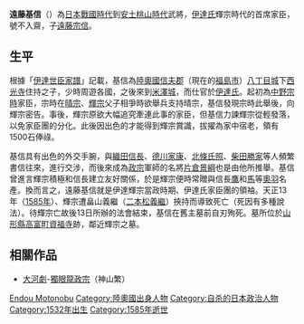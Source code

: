 {{unreferenced|time=2018-10-26T14:30:07+00:00}}
{{日本武士
|名稱= 遠藤基信 
|時代= [[戰國時代|戰國時代]]到[[安土桃山時代|安土桃山時代]]
|出生日期= [[天文_(后奈良天皇)|天文]]元年（[[1532年|1532年]]）
|逝世日期= [[天正_(日本)|天正]]13年（[[1585年|1585年]]）
|逝世地點= [[伊達輝宗|伊達輝宗]]墓旁
|假名= えんどう もとのぶ
|羅馬字= Endō Motonobu
|主君= [[中野宗時|中野宗時]]→[[伊達輝宗|伊達輝宗]]
|氏族= [[遠藤氏|遠藤氏]]
|嗣子= [[遠藤宗信|宗信]]
}}

{{japanese|japanese=遠藤基信|kana=えんどう もとのぶ|romaji=Endō Motonobu}}

'''遠藤基信'''（{{bd|1532年||1585年||catIdx=Endou Motonobu}}）為[[日本戰國時代|日本戰國時代]]到[[安土桃山時代|安土桃山時代]]武將，[[伊達氏|伊達氏]]輝宗時代的首席家臣，號不入齋，子[[遠藤宗信|遠藤宗信]]。

==生平==

根據「[[伊達世臣家譜|伊達世臣家譜]]」記載，基信為[[陸奧國|陸奧國]][[信夫郡|信夫郡]]（現在的[[福島市|福島市]]）[[八丁目城|八丁目城]]下[[西光寺|西光寺]]住持之子，少時周遊各國，之後來到[[米澤城|米澤城]]，而仕官於[[伊達氏|伊達氏]]。起初為[[中野宗時|中野宗時]]家臣，宗時在[[伊達晴宗|晴宗]]、[[伊達輝宗|輝宗]]父子相爭時欲舉兵支持晴宗，基信發現宗時此舉後，向輝宗密告。事後，輝宗原欲大幅追究牽連此事的家臣，但基信力諫輝宗從輕發落，以免家臣團的分化。此後因出色的才能得到輝宗賞識，拔擢為家中宿老，領有1500石俸祿。

基信具有出色的外交手腕，與[[織田信長|織田信長]]、[[德川家康|德川家康]]、[[北條氏照|北條氏照]]、[[柴田勝家|柴田勝家]]等人頻繁書信往來，進行交涉，而後來成為[[伊達政宗|政宗]]軍師的名將[[片倉景綱|片倉景綱]]也是由他所推舉。基信曾進言輝宗積極和信長建立友好關係，於是輝宗便時常贈與信長[[鷹|鷹]]和[[馬|馬]]等[[陸奧國|奧]][[出羽國|羽]]名產。換而言之，遠藤基信就是伊達輝宗當政時期、伊達氏家臣團的領袖。天正13年（[[1585年|1585年]]）、輝宗遭畠山義繼（[[二本松義繼|二本松義繼]]）挾持而導致死亡（死因有多種說法）。待輝宗亡故後13日所辦的法會結束，基信在舊主墓前自刃殉死。墓所位於[[山形縣|山形縣]][[高富町|高富町]][[資福寺|資福寺]]跡，鄰近輝宗之墓。

==相關作品==

*[[大河劇|大河劇]]-[[獨眼龍政宗|獨眼龍政宗]]（神山繁）

{{DEFAULTSORT:Endou Motonobu}}
[[Category:戰國武將|Endou Motonobu]]
[[Category:陸奧國出身人物|Category:陸奧國出身人物]]
[[Category:自杀的日本政治人物|Category:自杀的日本政治人物]]
[[Category:1532年出生|Category:1532年出生]]
[[Category:1585年逝世|Category:1585年逝世]]